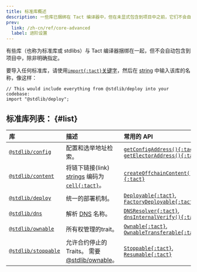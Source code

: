 ```yaml
---
title: 标准库概述
description: 一些库已捆绑在 Tact 编译器中，但在未显式包含到项目中之前，它们不会自动添加到你的项目中
prev:
  link: /zh-cn/ref/core-advanced
  label: 进阶设置
---
```


有些库（也称为标准库或 stdlibs）与 Tact 编译器捆绑在一起，但不会自动包含到项目中，除非明确指定。

要导入任何标准库，请使用[`import{:tact}`关键字](/zh-cn/book/import)，然后在 [string][p] 中输入该库的名称，像这样：

```tact
// This would include everything from @stdlib/deploy into your codebase:
import "@stdlib/deploy";
```

## 标准库列表： {#list}

| 库                       | 描述                                                        | 常用的 API |
| :----------------------- | :---------------------------------------------------------- | :--------- |
| [`@stdlib/config`][1]    | 配置和选举地址检索。                                        | [`getConfigAddress(){:tact}`][gca], [`getElectorAddress(){:tact}`][gea] |
| [`@stdlib/content`][2]   | 将链下链接(link) [strings][p] 编码为[`cell{:tact}`][cell]。 | [`createOffchainContent(){:tact}`][coff] |
| [`@stdlib/deploy`][3]    | 统一的部署机制。                                            | [`Deployable{:tact}`][dep], [`FactoryDeployable{:tact}`][fcd] |
| [`@stdlib/dns`][4]       | 解析 [DNS][dns] 名称。                                      | [`DNSResolver{:tact}`][dnsr], [`dnsInternalVerify(){:tact}`][dnsi] |
| [`@stdlib/ownable`][5]   | 所有权管理的trait。                                         | [`Ownable{:tact}`][own], [`OwnableTransferable{:tact}`][ownt] |
| [`@stdlib/stoppable`][6] | 允许合约停止的 Traits。 需要 [@stdlib/ownable][5]。         | [`Stoppable{:tact}`][stp], [`Resumable{:tact}`][res] |

[1]: /zh-cn/ref/stdlib-config
[gca]: /zh-cn/ref/stdlib-config#getconfigaddress
[gea]: /zh-cn/ref/stdlib-config#getelectoraddress
[2]: /zh-cn/ref/stdlib-content
[coff]: /zh-cn/ref/stdlib-content#createoffchaincontent
[3]: /zh-cn/ref/stdlib-deploy
[dep]: /zh-cn/ref/stdlib-deploy#deployable
[fcd]: /zh-cn/ref/stdlib-deploy#factorydeployable
[4]: /zh-cn/ref/stdlib-dns
[dnsr]: /zh-cn/ref/stdlib-dns#dnsresolver
[dnsi]: /zh-cn/ref/stdlib-dns#dnsinternalverify
[5]: /zh-cn/ref/stdlib-ownable
[own]: /zh-cn/ref/stdlib-ownable#ownable
[ownt]: /zh-cn/ref/stdlib-ownable#ownabletransferable
[6]: /zh-cn/ref/stdlib-stoppable
[stp]: /zh-cn/ref/stdlib-stoppable#stoppable
[res]: /zh-cn/ref/stdlib-stoppable#resumable
[p]: /zh-cn/book/types#primitive-types
[cell]: /zh-cn/book/cells#cells
[dns]: https://docs.ton.org/participate/web3/dns

